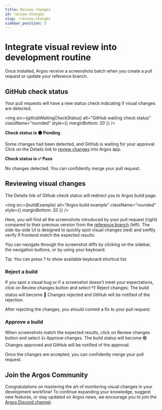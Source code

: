 ```yaml
---
title: Review changes
id: review-changes
slug: /review-changes
sidebar_position: 5
---
```




# Integrate visual review into development routine

Once installed, Argos receive a screenshots batch when you create a pull request or update your reference branch.

## GitHub check status

Your pull requests will have a new status check indicating if visual changes are detected.

<img
  src={githubWaitingCheckStatus}
  alt="GitHub waiting check status"
  className="rounded"
  style={{ marginBottom: 20 }}
/>

**Check status is <Tag>🟠 Pending</Tag>**

Some changes had been detected, and GitHub is waiting for your approval. Click on the <Tag>Details</Tag> link to [review changes](#reviewing-visual-changes) into Argos app.

**Check status is <Tag>✅ Pass</Tag>**

No changes detected. You can confidently merge your pull request.

## Reviewing visual changes

The <Tag>Details</Tag> link of Github check status will redirect you to Argos build page.

<img
  src={buildExample}
  alt="Argos build example"
  className="rounded"
  style={{ marginBottom: 20 }}
/>

Here, you will find all the screenshots introduced by your pull request (right) compared to their previous version from the [reference branch](/faq#what-is-a-reference-branch) (left). The side-by-side UI is designed to quickly spot visual changes (red) and swiftly verify if frontend match the expected results.

You can navigate through the screenshot diffs by clicking on the sidebar, the navigation buttons, or by using your keyboard.

Tip: You can press <Tag>?</Tag> to show available keyboard shortcut list.

### Reject a build

If you spot a visual bug or if a screenshot doesn't meet your expectations, click on <Tag>Review changes</Tag> button and select <Tag>👎 Reject changes</Tag>. The build status will become <Tag>🔴 Changes rejected</Tag> and GitHub will be notified of the rejection.

After rejecting the changes, you should commit a fix to your pull request.

### Approve a build

When screenshots match the expected results, click on <Tag>Review changes</Tag> button and select <Tag>👍 Approve changes</Tag>. The build status will become <Tag>🟢 Changes approved</Tag> and GitHub will be notified of the approval.

Once the changes are accepted, you can confidently merge your pull request.

## Join the Argos Community

Congratulations on mastering the art of monitoring visual changes in your development workflow! To continue expanding your knowledge, suggest new features, or stay updated on Argos news, we encourage you to join the [Argos Discord channel](https://discord.gg/WjzGrQGS4A).
